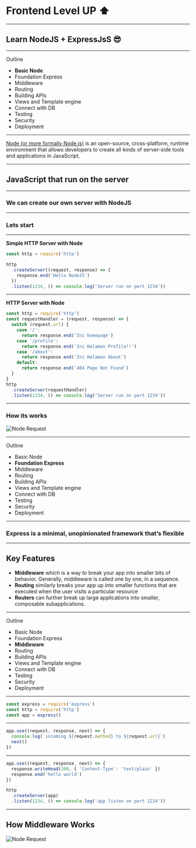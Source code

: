
# Frontend Level UP ⬆

---

## Learn NodeJS + ExpressJsS 😎

---

Outline

- **Basic Node**
- Foundation Express
- Middleware
- Routing
- Building APIs
- Views and Template engine
- Connect with DB
- Testing
- Security
- Deployment

---

<a href="https://nodejs.org/">Node (or more formally Node.js)</a> is an
open-source, cross-platform, runtime environment that allows developers to
create all kinds of server-side tools and applications in JavaScript.

---

## JavaScript that run on the server

---

### We can create our own server with NodeJS

---

### Lets start

---

**Simple HTTP Server with Node**

```js
const http = require('http')

http
  .createServer((request, response) => {
    response.end('Hello NodeJS')
  })
  .listen(1234, () => console.log('Server run on port 1234'))
```

---

**HTTP Server with Node**

```js
const http = require('http')
const requestHandler = (request, response) => {
  switch (request.url) {
    case '/':
      return response.end('Ini homepage')
    case '/profile':
      return response.end('Ini Halaman Profile!!')
    case '/about':
      return response.end('Ini Halaman About')
    default:
      return response.end('404 Page Not Found')
  }
}
http
  .createServer(requestHandler)
  .listen(1234, () => console.log('Server run on port 1234'))
```

---

### How its works

![Node Request](https://raw.githubusercontent.com/mikqi/express-workshop-deck/master/images/node-request.png)

---

Outline

- Basic Node
- **Foundation Express**
- Middleware
- Routing
- Building APIs
- Views and Template engine
- Connect with DB
- Testing
- Security
- Deployment

---

### Express is a minimal, unopinionated framework that’s flexible

---

## Key Features

- <strong>Middleware</strong> which is a way to break your app into smaller bits of behavior. Generally, middleware is called one by one, in a sequence.
- <strong>Routing</strong> similarly breaks your app up into smaller functions that are executed when the user visits a particular resource
- <strong>Routers</strong> can further break up large applications into smaller, composable subapplications.

---

Outline

- Basic Node
- Foundation Express
- **Middleware**
- Routing
- Building APIs
- Views and Template engine
- Connect with DB
- Testing
- Security
- Deployment

---

```js
const express = require('express')
const http = require('http')
const app = express()
```

---

```js
app.use((request, response, next) => {
  console.log(`incoming ${request.method} to ${request.url}`)
  next()
})
```

---

```js
app.use((request, response, next) => {
  response.writeHead(200, { 'Content-Type': 'text/plain' })
  response.end('hello world')
})

http
  .createServer(app)
  .listen(1234, () => console.log('app listen on port 1234'))
```

---

## How Middleware Works

![Node Request](https://raw.githubusercontent.com/mikqi/express-workshop-deck/master/images/middleware-works.png)
